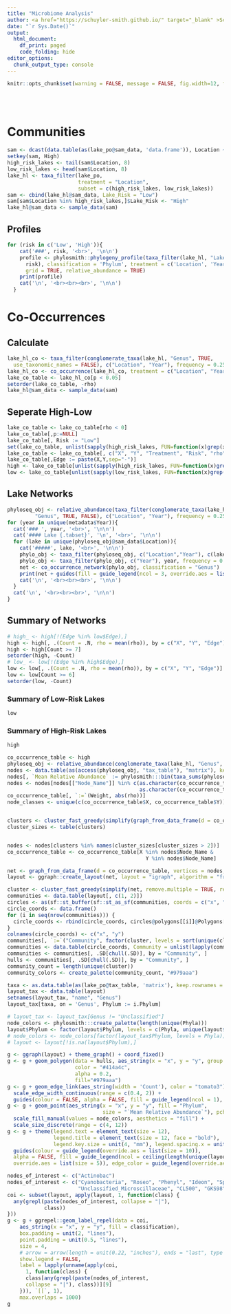 ```yaml
---
title: "Microbiome Analysis"
author: <a href="https://schuyler-smith.github.io/" target="_blank" >Schuyler D. Smith</a>
date: "`r Sys.Date()`"
output:
  html_document:
    df_print: paged
    code_folding: hide
editor_options: 
  chunk_output_type: console
---
```

```r
knitr::opts_chunk$set(warning = FALSE, message = FALSE, fig.width=12, fig.height=8)
```
<br>
<br>

# Communities

```r
sam <- dcast(data.table(as(lake_po@sam_data, 'data.frame')), Location ~ Risk, fun.aggregate = length)
setkey(sam, High)
high_risk_lakes <- tail(sam$Location, 8)
low_risk_lakes <- head(sam$Location, 8)
lake_hl <- taxa_filter(lake_po,
                       treatment = "Location",
                       subset = c(high_risk_lakes, low_risk_lakes))
sam <- cbind(lake_hl@sam_data, Lake_Risk = "Low")
sam[sam$Location %in% high_risk_lakes,]$Lake_Risk <- "High"
lake_hl@sam_data <- sample_data(sam)
```

## Profiles {.tabset .tabset-pills}
```r
for (risk in c('Low', 'High')){
    cat('###', risk, '<br>', '\n\n')
    profile <- phylosmith::phylogeny_profile(taxa_filter(lake_hl, "Lake_Risk", 
      risk), classification = 'Phylum', treatment = c('Location', 'Year'), 
      grid = TRUE, relative_abundance = TRUE)
    print(profile)
    cat('\n', '<br><br><br>', '\n\n')
  }
```

# Co-Occurrences

## Calculate
```r
lake_hl_co <- taxa_filter(conglomerate_taxa(lake_hl, "Genus", TRUE, 
  use_taxonomic_names = FALSE), c("Location", "Year"), frequency = 0.25)
lake_hl_co <- co_occurrence(lake_hl_co, treatment = c("Location", "Year"))
lake_co_table <- lake_hl_co[p < 0.05]
setorder(lake_co_table, -rho)
lake_hl@sam_data <- sample_data(sam)
```

## Seperate High-Low
```r
lake_co_table <- lake_co_table[rho < 0]
lake_co_table[,p:=NULL]
lake_co_table[, Risk := "Low"]
set(lake_co_table, unlist(sapply(high_risk_lakes, FUN=function(x)grep(x,a$Treatment))), "Risk", "High")
lake_co_table <- lake_co_table[, c("X", "Y", "Treatment", "Risk", "rho")]
lake_co_table[,Edge := paste(X,Y,sep="-")]
high <- lake_co_table[unlist(sapply(high_risk_lakes, FUN=function(x)grep(x,a$Treatment))),]
low <- lake_co_table[unlist(sapply(low_risk_lakes, FUN=function(x)grep(x,a$Treatment))),]
```

## Lake Networks {.tabset .tabset-pills}
```r
phyloseq_obj <- relative_abundance(taxa_filter(conglomerate_taxa(lake_hl, 
         "Genus", TRUE, FALSE), c("Location", "Year"), frequency = 0.25))
for (year in unique(metadata$Year)){
  cat('### ', year, '<br>', '\n\n')
  cat('#### Lake {.tabset}', '\n', '<br>', '\n\n')
  for (lake in unique(phyloseq_obj@sam_data$Location)){
    cat('#####', lake, '<br>', '\n\n')
    phylo_obj <- taxa_filter(phyloseq_obj, c("Location","Year"), c(lake), frequency = 0.5)
    phylo_obj <- taxa_filter(phylo_obj, c("Year"), year, frequency = 0.7)
    net <- co_occurrence_network(phylo_obj, classification = "Genus")
    print(net + guides(fill = guide_legend(ncol = 3, override.aes = list(size = 5))))
    cat('\n', '<br><br><br>', '\n\n')
  }
  cat('\n', '<br><br><br>', '\n\n')
}
```

## Summary of Networks {.tabset .tabset-pills}
```r
# high_ <- high[!(Edge %in% low$Edge),]
high <- high[, .(Count = .N, rho = mean(rho)), by = c("X", "Y", "Edge")]
high <- high[Count >= 7]
setorder(high, -Count)
# low_ <- low[!(Edge %in% high$Edge),]
low <- low[, .(Count = .N, rho = mean(rho)), by = c("X", "Y", "Edge")]
low <- low[Count >= 6]
setorder(low, -Count)
```

### Summary of Low-Risk Lakes
```r
low
```
### Summary of High-Risk Lakes
```r
high
```

```r
co_occurrence_table <- high
phyloseq_obj <- relative_abundance(conglomerate_taxa(lake_hl, "Genus", TRUE, FALSE))
nodes <- data.table(as(access(phyloseq_obj, "tax_table"), "matrix"), keep.rownames = "Node_Name")
nodes[, `Mean Relative Abundance` := phylosmith:::bin(taxa_sums(phyloseq_obj)/nsamples(phyloseq_obj), nbins = 9)]
nodes <- nodes[nodes[["Node_Name"]] %in% c(as.character(co_occurrence_table$X), 
                                           as.character(co_occurrence_table$Y)), ]
co_occurrence_table[, `:=`(Weight, abs(rho))]
node_classes <- unique(c(co_occurrence_table$X, co_occurrence_table$Y))


clusters <- cluster_fast_greedy(simplify(graph_from_data_frame(d = co_occurrence_table, vertices = nodes, directed = FALSE), remove.multiple = TRUE, remove.loops = TRUE))$membership
cluster_sizes <- table(clusters)


nodes <- nodes[clusters %in% names(cluster_sizes[cluster_sizes > 2])]
co_occurrence_table <- co_occurrence_table[X %in% nodes$Node_Name & 
                                             Y %in% nodes$Node_Name]

net <- graph_from_data_frame(d = co_occurrence_table, vertices = nodes, directed = FALSE)
layout <- ggraph::create_layout(net, layout = "igraph", algorithm = "fr")

cluster <- cluster_fast_greedy(simplify(net, remove.multiple = TRUE, remove.loops = TRUE))$membership
communities <- data.table(layout[, c(1, 2)])
circles <- as(sf::st_buffer(sf::st_as_sf(communities, coords = c("x", "y")), dist = 0.5, nQuadSegs = 15), "Spatial")
circle_coords <- data.frame()
for (i in seq(nrow(communities))) {
  circle_coords <- rbind(circle_coords, circles@polygons[[i]]@Polygons[[1]]@coords)
}
colnames(circle_coords) <- c("x", "y")
communities[, `:=`("Community", factor(cluster, levels = sort(unique(cluster))))]
communities <- data.table(circle_coords, Community = unlist(lapply(communities$Community, rep, times = nrow(circles@polygons[[i]]@Polygons[[1]]@coords))))
communities <- communities[, .SD[chull(.SD)], by = "Community", ]
hulls <- communities[, .SD[chull(.SD)], by = "Community", ]
community_count = length(unique(cluster))
community_colors <- create_palette(community_count, "#979aaa")

taxa <- as.data.table(as(lake_po@tax_table, 'matrix'), keep.rownames = "ASV")
layout_tax <- data.table(layout)
setnames(layout_tax, "name", "Genus")
layout_tax[taxa, on = 'Genus', Phylum := i.Phylum]

# layout_tax <- layout_tax[Genus != "Unclassified"]
node_colors <- phylosmith:::create_palette(length(unique(Phyla)))
layout$Phylum <- factor(layout$Phylum, levels = c(Phyla, unique(layout$Phylum)[!unique(layout$Phylum) %in% Phyla]))
# node_colors <- node_colors[factor(layout_tax$Phylum, levels = Phyla)]
# layout <- layout[!is.na(layout$Phylum),]
```

```r
g <- ggraph(layout) + theme_graph() + coord_fixed()
g <- g + geom_polygon(data = hulls, aes_string(x = "x", y = "y", group = "Community"),
                      color = "#414a4c",
                      alpha = 0.2,
                      fill="#979aaa")
g <- g + geom_edge_link(aes_string(width = 'Count'), color = "tomato3") + 
  scale_edge_width_continuous(range = c(0.4, 2)) +
  guides(colour = FALSE, alpha = FALSE, fill = guide_legend(ncol = 1), override.aes = list(size = 4))
g <- g + geom_point(aes_string(x = "x", y = "y", fill = "Phylum", 
                               size = "`Mean Relative Abundance`"), pch = 21, color = "black") + 
  scale_fill_manual(values = node_colors, aesthetics = "fill") + 
  scale_size_discrete(range = c(4, 12))
g <- g + theme(legend.text = element_text(size = 12), 
               legend.title = element_text(size = 12, face = "bold"), 
               legend.key.size = unit(4, "mm"), legend.spacing.x = unit(0.005, "npc")) + 
  guides(colour = guide_legend(override.aes = list(size = 10)), 
  alpha = FALSE, fill = guide_legend(ncol = ceiling(length(unique(layout[[classification]]))/12), 
  override.aes = list(size = 5)), edge_color = guide_legend(override.aes = list(edge_width = 2)))

nodes_of_interest <- c("Actinobac")
nodes_of_interest <- c("Cyanobacteria", "Roseo", "Phenyl", "Ideon", "Sphaero", "Limnohabitans", "Limnoluna",
                       "Unclassified_Microscillaceae", "CL500", "GKS98", "hgc", "Silan")
coi <- subset(layout, apply(layout, 1, function(class) {
  any(grepl(paste(nodes_of_interest, collapse = "|"), 
            class))
}))
g <- g + ggrepel::geom_label_repel(data = coi, 
    aes_string(x = "x", y = "y", fill = classification), 
    box.padding = unit(2, "lines"), 
    point.padding = unit(0.5, "lines"), 
    size = 4, 
    # arrow = arrow(length = unit(0.22, "inches"), ends = "last", type = "closed"),
    show.legend = FALSE, 
    label = lapply(unname(apply(coi, 
      1, function(class) {
      class[any(grepl(paste(nodes_of_interest, 
      collapse = "|"), class))][9]
    })), `[[`, 1), 
    max.overlaps = 1000)
g
```
